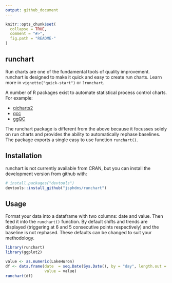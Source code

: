 ```yaml
---
output: github_document
---
```


<!-- README.md is generated from README.Rmd. Please edit that file -->

```r
knitr::opts_chunk$set(
  collapse = TRUE,
  comment = "#>",
  fig.path = "README-"
)
```

## runchart

Run charts are one of the fundamental tools of quality improvement. runchart is designed to make it quick and easy to create run charts. Learn more in `vignette("quick-start")` or `?runchart`.

A number of R packages exist to automate statistical process control charts. For example:

* [qicharts2](https://anhoej.github.io/qicharts2/)
* [qcc](https://cran.r-project.org/web/packages/qcc/index.html)
* [ggQC](https://cran.r-project.org/web/packages/ggQC/index.html)

The runchart package is different from the above because it focusses solely  on run charts and provides the ability to automatically rephase baselines. The package exports a single easy to use function `runchart()`.

## Installation
runchart is not currently available from CRAN, but you can install the development version from github with:

```r
# install.packages("devtools")
devtools::install_github("jsphdms/runchart")
```

## Usage
Format your data into a dataframe with two columns: date and value. Then feed it into the `runchart()` function. By default shifts and trends are displayed (triggering at 6 and 5 consecutive points respectively) and the baseline is not rephased. These defaults can be changed to suit your methodology.

```r
library(runchart)
library(ggplot2)

value <- as.numeric(LakeHuron)
df <- data.frame(date  = seq.Date(Sys.Date(), by = "day", length.out = length(value)),
                 value = value)
runchart(df)
```
